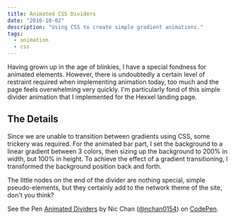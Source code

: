 ---
title: Animated CSS Dividers
date: "2016-10-02"
description: "Using CSS to create simple gradient animations."
tags:
  - animation
  - css
---

Having grown up in the age of blinkies, I have a special fondness for animated elements. However, there is undoubtedly a certain level of restraint required when implementing animation today, too much and the page feels overwhelming very quickly. I'm particularly fond of this simple divider animation that I implemented for the Hexxel landing page.

## The Details

Since we are unable to transition between gradients using CSS, some trickery was required. For the animated bar part, I set the background to a linear gradient between 3 colors, then sizing up the background to 200% in width, but 100% in height. To achieve the effect of a gradient transitioning, I transformed the background position back and forth.

The little nodes on the end of the divider are nothing special, simple pseudo-elements, but they certainly add to the network theme of the site, don't you think?

<p data-height="300" data-theme-id="0" data-slug-hash="PGJErg" data-default-tab="css,result" data-user="nchan0154" data-embed-version="2" class="codepen">See the Pen <a href="http://codepen.io/nchan0154/pen/PGJErg/">Animated Dividers</a> by Nic Chan (<a href="http://codepen.io/nchan0154">@nchan0154</a>) on <a href="http://codepen.io">CodePen</a>.</p>
<script async src="//assets.codepen.io/assets/embed/ei.js"></script>
